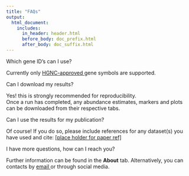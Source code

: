 ```yaml
---
title: "FAQs"
output:
  html_document:
    includes:
      in_header: header.html
      before_body: doc_prefix.html
      after_body: doc_suffix.html
---
```


<div class = "about_header"> Which gene ID's can I use? </div>

Currently only <a href="http://www.genenames.org"> HGNC-approved </a> gene symbols are supported.
<br/>

<div class = "about_header"> Can I download my results? </div>

Yes! this is strongly recommended for reproducibility.
<br/>
Once a run has completed, any abundance estimates, markers and plots can be downloaded from their respective tabs.
<br/>

<div class = "about_header"> Can I use the results for my publication? </div>

Of course! If you do so, please include references for any dataset(s) you have used and cite: <a href=""> [place holder for paper ref]</a>
<br/>

<div class = "about_header"> I have more questions, how can I reach you? </div>

Further information can be found in the <b><i class="fa-solid fa-circle-info"></i> About</b> tab. Alternatively, you can contacts by <a href="mailto:umsaa@leeds.ac.uk"> email </a> or through social media.